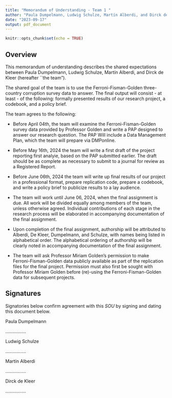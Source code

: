 ```yaml
---
title: "Memorandum of Understanding - Team 1 "
author: "Paula Dumpelmann, Ludwig Schulze, Martín Alberdi, and Dirck de Kleer"
date: "2023-09-17"
output: pdf_document
---
```


```r
knitr::opts_chunk$set(echo = TRUE)
```

## Overview 

This memorandum of understanding describes the shared expectations between Paula Dumpelmann, Ludwig Schulze, Martín Alberdi, and Dirck de Kleer (hereafter ``the team").

The shared goal of the team is to use the Ferroni-Fisman-Golden three-country corruption survey data to answer. The final output will consist - at least - of the following: formally presented results of our research project, a codebook, and a policy brief.    


The team agrees to the following:

* Before April 04th, the team will examine the Ferroni-Fisman-Golden survey data
provided by Professor Golden and write a PAP designed to answer our research question. The PAP Will include a Data Management Plan, which the team will prepare via
DMPonline.

* Before May 16th, 2024 the team will write a first draft
of the project reporting first analyie, based on the PAP submitted earlier. The draft should be as complete as necessary to submit to a journal for review as a Registered Report. 

*  Before June 06th, 2024 the team will write up final
results of our project in a professional format, prepare replication code, prepare a codebook, and write a policy brief to publicize results to a lay audience. 

* The team will work until June 06, 2024, when the final assignment is due. All work will be divided equally among members of the team, unless otherwise agreed. Individual contributions of each stage in the research process will be elaborated in accompanying documentation of the final assignment. 

* Upon completion of the final assignment, authorship will be attributed to Alberdi, De Kleer, Dumpelmann, and Schulze, with names being listed in alphabetical order. The alphabetical ordering of authorship will be clearly noted in accompanying documentation of the final assignment.

* The team will ask Professor Miriam Golden's permission to make Ferroni-Fisman-Golden data publicly available as part of the replication files for the final project. Permission must also first be sought with Professor Miriam Golden before (re)-using the Ferroni-Fisman-Golden data for subsequent projects.


## 

\newpage 

## Signatures

Signatories below confirm agreement with this *SOU* by signing and dating this document below.

Paula Dumpelmann

\vspace{1cm}

................

Ludwig Schulze

\vspace{1cm}

................

Martín Alberdi

\vspace{1cm}

................


Dirck de Kleer 

\vspace{1cm}

................






## 